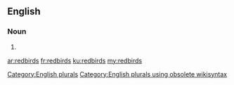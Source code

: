 ==English==

===Noun===
{{head|en}}

# {{plural of|redbird}}

[[Category:English plurals]][[Category:English plurals using obsolete wikisyntax]]

[[ar:redbirds]]
[[fr:redbirds]]
[[ku:redbirds]]
[[my:redbirds]]